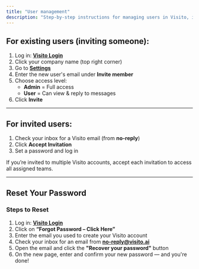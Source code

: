 ```yaml
---
title: "User management"
description: "Step-by-step instructions for managing users in Visito, including how to invite team members and accept invitations."
---
```


## For existing users (inviting someone):

1. Log in: [**Visito Login**](https://app.visitoai.com/auth/login)
2. Click your company name (top right corner)
3. Go to [**Settings**](https://app.visitoai.com/settings)
4. Enter the new user's email under **Invite member**
5. Choose access level:
   - **Admin** = Full access
   - **User** = Can view & reply to messages
6. Click **Invite**

---

## For invited users:

1. Check your inbox for a Visito email (from **no-reply**)
2. Click **Accept Invitation**
3. Set a password and log in

<Note>
  If you’re invited to multiple Visito accounts, accept each invitation to access all assigned teams.
</Note>

---

## Reset Your Password

### Steps to Reset

1. Log in: [**Visito Login**](https://app.visitoai.com/auth/login)
2. Click on **“Forgot Password – Click Here”**
3. Enter the email you used to create your Visito account
4. Check your inbox for an email from [**no-reply@visito.ai**](mailto:no-reply@visito.ai)
5. Open the email and click the **"Recover your password"** button
6. On the new page, enter and confirm your new password — and you're done\!